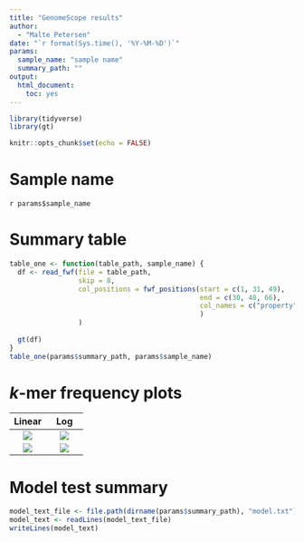 ```yaml
---
title: "GenomeScope results"
author:
  - "Malte Petersen"
date: "`r format(Sys.time(), '%Y-%M-%D')`"
params:
  sample_name: "sample name"
  summary_path: ""
output:
  html_document:
    toc: yes
---
```


```r
library(tidyverse)
library(gt)

knitr::opts_chunk$set(echo = FALSE)
```

# Sample name

`r params$sample_name`

# Summary table

```r
table_one <- function(table_path, sample_name) {
  df <- read_fwf(file = table_path,
                 skip = 8,
                 col_positions = fwf_positions(start = c(1, 31, 49),
                                               end = c(30, 48, 66),
                                               col_names = c("property", "min", "max")
                                               )
                 )
  
  gt(df)
}
table_one(params$summary_path, params$sample_name)
```

# $k$-mer frequency plots

Linear | Log
:-----:|:-----:
![](`r dirname(params$summary_path)`/transformed_linear_plot.png) | ![](`r dirname(params$summary_path)`/transformed_log_plot.png)
![](`r dirname(params$summary_path)`/linear_plot.png)             | ![](`r dirname(params$summary_path)`/log_plot.png)

# Model test summary

```r
model_text_file <- file.path(dirname(params$summary_path), "model.txt")
model_text <- readLines(model_text_file)
writeLines(model_text)
```

